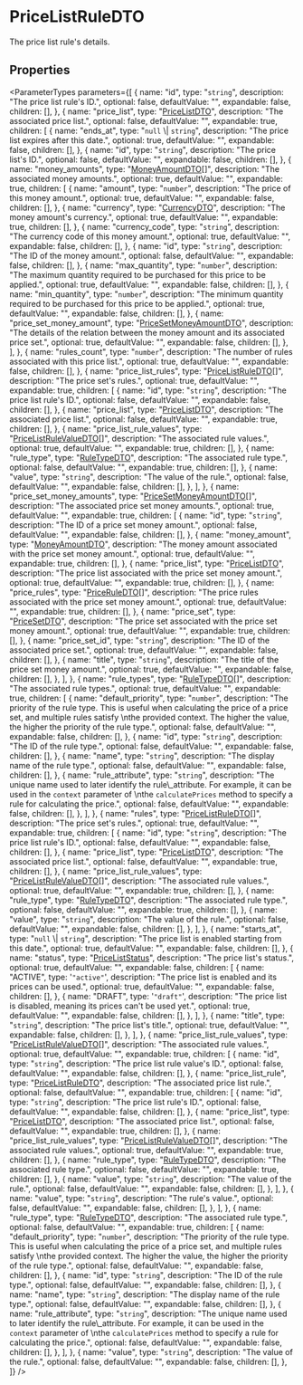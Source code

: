 
# PriceListRuleDTO

The price list rule's details.

## Properties

<ParameterTypes
  parameters={[
    {
      name: "id",
      type: "`string`",
      description: "The price list rule's ID.",
      optional: false,
      defaultValue: "",
      expandable: false,
      children: [],
    },
    {
      name: "price_list",
      type: "[PriceListDTO](types.PriceListDTO.mdx)",
      description: "The associated price list.",
      optional: false,
      defaultValue: "",
      expandable: true,
      children: [
        {
          name: "ends_at",
          type: "`null` \\| `string`",
          description: "The price list expires after this date.",
          optional: true,
          defaultValue: "",
          expandable: false,
          children: [],
        },
        {
          name: "id",
          type: "`string`",
          description: "The price list's ID.",
          optional: false,
          defaultValue: "",
          expandable: false,
          children: [],
        },
        {
          name: "money_amounts",
          type: "[MoneyAmountDTO](types.MoneyAmountDTO.mdx)[]",
          description: "The associated money amounts.",
          optional: true,
          defaultValue: "",
          expandable: true,
          children: [
            {
              name: "amount",
              type: "`number`",
              description: "The price of this money amount.",
              optional: true,
              defaultValue: "",
              expandable: false,
              children: [],
            },
            {
              name: "currency",
              type: "[CurrencyDTO](types.CurrencyDTO.mdx)",
              description: "The money amount's currency.",
              optional: true,
              defaultValue: "",
              expandable: true,
              children: [],
            },
            {
              name: "currency_code",
              type: "`string`",
              description: "The currency code of this money amount.",
              optional: true,
              defaultValue: "",
              expandable: false,
              children: [],
            },
            {
              name: "id",
              type: "`string`",
              description: "The ID of the money amount.",
              optional: false,
              defaultValue: "",
              expandable: false,
              children: [],
            },
            {
              name: "max_quantity",
              type: "`number`",
              description:
                "The maximum quantity required to be purchased for this price to be applied.",
              optional: true,
              defaultValue: "",
              expandable: false,
              children: [],
            },
            {
              name: "min_quantity",
              type: "`number`",
              description:
                "The minimum quantity required to be purchased for this price to be applied.",
              optional: true,
              defaultValue: "",
              expandable: false,
              children: [],
            },
            {
              name: "price_set_money_amount",
              type: "[PriceSetMoneyAmountDTO](types.PriceSetMoneyAmountDTO.mdx)",
              description:
                "The details of the relation between the money amount and its associated price set.",
              optional: true,
              defaultValue: "",
              expandable: false,
              children: [],
            },
          ],
        },
        {
          name: "rules_count",
          type: "`number`",
          description: "The number of rules associated with this price list.",
          optional: true,
          defaultValue: "",
          expandable: false,
          children: [],
        },
        {
          name: "price_list_rules",
          type: "[PriceListRuleDTO](types.PriceListRuleDTO.mdx)[]",
          description: "The price set's rules.",
          optional: true,
          defaultValue: "",
          expandable: true,
          children: [
            {
              name: "id",
              type: "`string`",
              description: "The price list rule's ID.",
              optional: false,
              defaultValue: "",
              expandable: false,
              children: [],
            },
            {
              name: "price_list",
              type: "[PriceListDTO](types.PriceListDTO.mdx)",
              description: "The associated price list.",
              optional: false,
              defaultValue: "",
              expandable: true,
              children: [],
            },
            {
              name: "price_list_rule_values",
              type: "[PriceListRuleValueDTO](types.PriceListRuleValueDTO.mdx)[]",
              description: "The associated rule values.",
              optional: true,
              defaultValue: "",
              expandable: true,
              children: [],
            },
            {
              name: "rule_type",
              type: "[RuleTypeDTO](types.RuleTypeDTO.mdx)",
              description: "The associated rule type.",
              optional: false,
              defaultValue: "",
              expandable: true,
              children: [],
            },
            {
              name: "value",
              type: "`string`",
              description: "The value of the rule.",
              optional: false,
              defaultValue: "",
              expandable: false,
              children: [],
            },
          ],
        },
        {
          name: "price_set_money_amounts",
          type: "[PriceSetMoneyAmountDTO](types.PriceSetMoneyAmountDTO.mdx)[]",
          description: "The associated price set money amounts.",
          optional: true,
          defaultValue: "",
          expandable: true,
          children: [
            {
              name: "id",
              type: "`string`",
              description: "The ID of a price set money amount.",
              optional: false,
              defaultValue: "",
              expandable: false,
              children: [],
            },
            {
              name: "money_amount",
              type: "[MoneyAmountDTO](types.MoneyAmountDTO.mdx)",
              description:
                "The money amount associated with the price set money amount.",
              optional: true,
              defaultValue: "",
              expandable: true,
              children: [],
            },
            {
              name: "price_list",
              type: "[PriceListDTO](types.PriceListDTO.mdx)",
              description:
                "The price list associated with the price set money amount.",
              optional: true,
              defaultValue: "",
              expandable: true,
              children: [],
            },
            {
              name: "price_rules",
              type: "[PriceRuleDTO](types.PriceRuleDTO.mdx)[]",
              description:
                "The price rules associated with the price set money amount.",
              optional: true,
              defaultValue: "",
              expandable: true,
              children: [],
            },
            {
              name: "price_set",
              type: "[PriceSetDTO](types.PriceSetDTO.mdx)",
              description:
                "The price set associated with the price set money amount.",
              optional: true,
              defaultValue: "",
              expandable: true,
              children: [],
            },
            {
              name: "price_set_id",
              type: "`string`",
              description: "The ID of the associated price set.",
              optional: true,
              defaultValue: "",
              expandable: false,
              children: [],
            },
            {
              name: "title",
              type: "`string`",
              description: "The title of the price set money amount.",
              optional: true,
              defaultValue: "",
              expandable: false,
              children: [],
            },
          ],
        },
        {
          name: "rule_types",
          type: "[RuleTypeDTO](types.RuleTypeDTO.mdx)[]",
          description: "The associated rule types.",
          optional: true,
          defaultValue: "",
          expandable: true,
          children: [
            {
              name: "default_priority",
              type: "`number`",
              description:
                "The priority of the rule type. This is useful when calculating the price of a price set, and multiple rules satisfy \nthe provided context. The higher the value, the higher the priority of the rule type.",
              optional: false,
              defaultValue: "",
              expandable: false,
              children: [],
            },
            {
              name: "id",
              type: "`string`",
              description: "The ID of the rule type.",
              optional: false,
              defaultValue: "",
              expandable: false,
              children: [],
            },
            {
              name: "name",
              type: "`string`",
              description: "The display name of the rule type.",
              optional: false,
              defaultValue: "",
              expandable: false,
              children: [],
            },
            {
              name: "rule_attribute",
              type: "`string`",
              description:
                "The unique name used to later identify the rule\\_attribute. For example, it can be used in the `context` parameter of \nthe `calculatePrices` method to specify a rule for calculating the price.",
              optional: false,
              defaultValue: "",
              expandable: false,
              children: [],
            },
          ],
        },
        {
          name: "rules",
          type: "[PriceListRuleDTO](types.PriceListRuleDTO.mdx)[]",
          description: "The price set's rules.",
          optional: true,
          defaultValue: "",
          expandable: true,
          children: [
            {
              name: "id",
              type: "`string`",
              description: "The price list rule's ID.",
              optional: false,
              defaultValue: "",
              expandable: false,
              children: [],
            },
            {
              name: "price_list",
              type: "[PriceListDTO](types.PriceListDTO.mdx)",
              description: "The associated price list.",
              optional: false,
              defaultValue: "",
              expandable: true,
              children: [],
            },
            {
              name: "price_list_rule_values",
              type: "[PriceListRuleValueDTO](types.PriceListRuleValueDTO.mdx)[]",
              description: "The associated rule values.",
              optional: true,
              defaultValue: "",
              expandable: true,
              children: [],
            },
            {
              name: "rule_type",
              type: "[RuleTypeDTO](types.RuleTypeDTO.mdx)",
              description: "The associated rule type.",
              optional: false,
              defaultValue: "",
              expandable: true,
              children: [],
            },
            {
              name: "value",
              type: "`string`",
              description: "The value of the rule.",
              optional: false,
              defaultValue: "",
              expandable: false,
              children: [],
            },
          ],
        },
        {
          name: "starts_at",
          type: "`null` \\| `string`",
          description: "The price list is enabled starting from this date.",
          optional: true,
          defaultValue: "",
          expandable: false,
          children: [],
        },
        {
          name: "status",
          type: "[PriceListStatus](../enums/types.PriceListStatus.mdx)",
          description: "The price list's status.",
          optional: true,
          defaultValue: "",
          expandable: false,
          children: [
            {
              name: "ACTIVE",
              type: '`"active"`',
              description:
                "The price list is enabled and its prices can be used.",
              optional: true,
              defaultValue: "",
              expandable: false,
              children: [],
            },
            {
              name: "DRAFT",
              type: '`"draft"`',
              description:
                "The price list is disabled, meaning its prices can't be used yet.",
              optional: true,
              defaultValue: "",
              expandable: false,
              children: [],
            },
          ],
        },
        {
          name: "title",
          type: "`string`",
          description: "The price list's title.",
          optional: true,
          defaultValue: "",
          expandable: false,
          children: [],
        },
      ],
    },
    {
      name: "price_list_rule_values",
      type: "[PriceListRuleValueDTO](types.PriceListRuleValueDTO.mdx)[]",
      description: "The associated rule values.",
      optional: true,
      defaultValue: "",
      expandable: true,
      children: [
        {
          name: "id",
          type: "`string`",
          description: "The price list rule value's ID.",
          optional: false,
          defaultValue: "",
          expandable: false,
          children: [],
        },
        {
          name: "price_list_rule",
          type: "[PriceListRuleDTO](types.PriceListRuleDTO.mdx)",
          description: "The associated price list rule.",
          optional: false,
          defaultValue: "",
          expandable: true,
          children: [
            {
              name: "id",
              type: "`string`",
              description: "The price list rule's ID.",
              optional: false,
              defaultValue: "",
              expandable: false,
              children: [],
            },
            {
              name: "price_list",
              type: "[PriceListDTO](types.PriceListDTO.mdx)",
              description: "The associated price list.",
              optional: false,
              defaultValue: "",
              expandable: true,
              children: [],
            },
            {
              name: "price_list_rule_values",
              type: "[PriceListRuleValueDTO](types.PriceListRuleValueDTO.mdx)[]",
              description: "The associated rule values.",
              optional: true,
              defaultValue: "",
              expandable: true,
              children: [],
            },
            {
              name: "rule_type",
              type: "[RuleTypeDTO](types.RuleTypeDTO.mdx)",
              description: "The associated rule type.",
              optional: false,
              defaultValue: "",
              expandable: true,
              children: [],
            },
            {
              name: "value",
              type: "`string`",
              description: "The value of the rule.",
              optional: false,
              defaultValue: "",
              expandable: false,
              children: [],
            },
          ],
        },
        {
          name: "value",
          type: "`string`",
          description: "The rule's value.",
          optional: false,
          defaultValue: "",
          expandable: false,
          children: [],
        },
      ],
    },
    {
      name: "rule_type",
      type: "[RuleTypeDTO](types.RuleTypeDTO.mdx)",
      description: "The associated rule type.",
      optional: false,
      defaultValue: "",
      expandable: true,
      children: [
        {
          name: "default_priority",
          type: "`number`",
          description:
            "The priority of the rule type. This is useful when calculating the price of a price set, and multiple rules satisfy \nthe provided context. The higher the value, the higher the priority of the rule type.",
          optional: false,
          defaultValue: "",
          expandable: false,
          children: [],
        },
        {
          name: "id",
          type: "`string`",
          description: "The ID of the rule type.",
          optional: false,
          defaultValue: "",
          expandable: false,
          children: [],
        },
        {
          name: "name",
          type: "`string`",
          description: "The display name of the rule type.",
          optional: false,
          defaultValue: "",
          expandable: false,
          children: [],
        },
        {
          name: "rule_attribute",
          type: "`string`",
          description:
            "The unique name used to later identify the rule\\_attribute. For example, it can be used in the `context` parameter of \nthe `calculatePrices` method to specify a rule for calculating the price.",
          optional: false,
          defaultValue: "",
          expandable: false,
          children: [],
        },
      ],
    },
    {
      name: "value",
      type: "`string`",
      description: "The value of the rule.",
      optional: false,
      defaultValue: "",
      expandable: false,
      children: [],
    },
  ]}
/>

